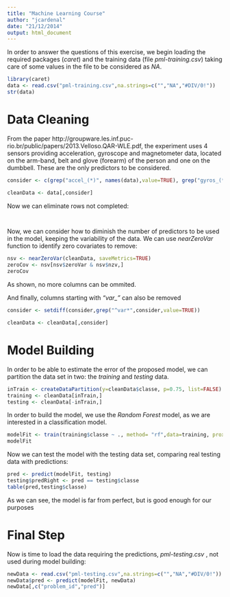 ```yaml
---
title: "Machine Learning Course"
author: "jcardenal"
date: "21/12/2014"
output: html_document
---
```


In order to answer the questions of this exercise, we begin loading the required packages (_caret_) and the training data (file _pml-training.csv_) taking care of some values in the file to be considered as _NA_.
 
```r
library(caret)
data <- read.csv("pml-training.csv",na.strings=c("","NA","#DIV/0!"))
str(data)
```
# Data Cleaning

From the paper http://groupware.les.inf.puc-rio.br/public/papers/2013.Velloso.QAR-WLE.pdf, the experiment uses 4 sensors providing acceleration, gyroscope and magnetometer data, located on the arm-band, belt and glove (forearm) of the person and one on the dumbbell. These are the only predictors to be considered.

```r
consider <- c(grep("accel_(*)", names(data),value=TRUE), grep("gyros_(*)", names(data),value=TRUE), grep("magnet_(*)",names(data),value=T),"classe")

cleanData <- data[,consider]
```
Now we can eliminate rows not completed:

```r
                                                                                                                                                                                                                                                                                                                                                                                                                                                                                                                                                                                                                                                                                                                                                                                                                                                                                                                                                                                                                                                                                                                                                                                                                                                                                                                                                                                                                                                                                                                                                                                                                                                                                                                                                                                                                                                                                                                                                                                                                                                                                                                                                                                                                                                                                                                                                                                                                                                                                                                                                                                                                                                                                                                                                                                                                                                                                                                                                                                                                                                                                                                                                                                                                                                                                                                                                                                                                                                                                                                                                                                                                                                                                                                                                                                                                                                                                                                                                                                                                                                                                                                                                                                                                                                                                                                                                                                                                                                                                                                                                                                                                                                                                                                                                                                                                                                                                                                                                                                                                                                                                                                                                                                                                                                                                                                                                                                                                                                                                                                                                                                                                                                                                                                                                                                                                                                                                                                                                                                                                                                                                                                                                                                                                                                                                                                                                                                                                                                                                                                                                                                                                                                                                                                                                                                                                                                                                                                                                                                                                                                                                                                                                                                                                                                                                                                                                                                                                                                                                                                                                                                                                                                                                                                                                                                                                                                                                                                                                                                                                                                                                                                                                                                                                                                                                                                                                                                                                                                                                                                                                                                                                                                                                                                                                                                                                                                                                                                                                                                                                                                                                                                                                                                                                                                                                                                                                                                                                                                                                                                                                                                                                                                                                                                                                                                                                                                                                                                                                                                                                                                                                                                                                                                                                                                                                                                                                                                                                                                                                                                                                                                                                                                                                                                                                                                                                                                                                                                                                                                                                                                                                                                                                                                                                                                                                                                                                                                                                                                                                                                                                                                                                                                                                                                                                                                                                                                                                                                                                                                                                                                                                                                                                                                                                                                                                                                                                                                                                                                                                                                                                                                                                                                                                                                                                                                                                                                                                                                                                                                                                                                                                                                                                                                                                                                                                                                                                                                                                                                                                                                                                                                                                                                                                                                                                                                                                                                                                                                                                                                                                                                                                                                                                                                                                                                                                                                                                                                                                                                                                                                                                                                                                                                                                                                                                                                                                                                                                                                                                                                                                                                                                                                                                                                                                                                                                                                                                                                                                                                                                                                                                                                                                                                                                                                                                                                                                                                                                                                                                                                                                                                                                                                                                                                                                                                                                                                                                                                                                                                                                                                                                                                                                                                                                                                                                                                                                                                                                                                                                                                                                                                                                                                                                                                                                                                                                                                                                                                                                                                                                                                                                                                                                                                                                                                                                                                                                                                                                                                                                                                                                                                                                                                                                                                                                                                                                                                                                                                                                                                                                                                                                                                                                                                                                                                                                                                                                                                                                                                                                                                                                                                                                                                                                                                                                                                                                                                                                                                                                                                                                                                                                                                                                                                                                                                                                                                                                                                                                                                                                                                                                                                                                                                                                                                            cleanData <- cleanData[complete.cases(cleanData),]
```

Now, we can consider how to diminish the number of predictors to be used in the model, keeping the variability of the data. We can use _nearZeroVar_ function to identify zero covariates to remove:

```r
nsv <- nearZeroVar(cleanData, saveMetrics=TRUE)
zeroCov <- nsv[nsv$zeroVar & nsv$nzv,]
zeroCov
```
As shown, no more columns can be ommited.


And finally, columns starting with *"var_"* can also be removed

```r

consider <- setdiff(consider,grep("^var*",consider,value=TRUE))

cleanData <- cleanData[,consider]
```




# Model Building 

In order to be able to estimate the error of the proposed model, we can partition the data set in two: the _training_ and _testing_ data.

```r
inTrain <- createDataPartition(y=cleanData$classe, p=0.75, list=FALSE)
training <- cleanData[inTrain,]
testing <- cleanData[-inTrain,]
```

In order to build the model, we use the _Random Forest_ model, as we are interested in a classification model.

```r

modelFit <- train(training$classe ~ ., method= "rf",data=training, prox=TRUE)
modelFit
```
Now we can test the model with the testing data set, comparing real testing data with predictions:

```r

pred <- predict(modelFit, testing)
testing$predRight <- pred == testing$classe
table(pred,testing$classe)

```

As we can see, the model is far from perfect, but is good enough for our purposes

# Final Step

Now is time to load the data requiring the predictions, _pml-testing.csv_ , not used during model building:

```r

newData <- read.csv("pml-testing.csv",na.strings=c("","NA","#DIV/0!"))
newData$pred <- predict(modelFit, newData)
newData[,c("problem_id","pred")]
```